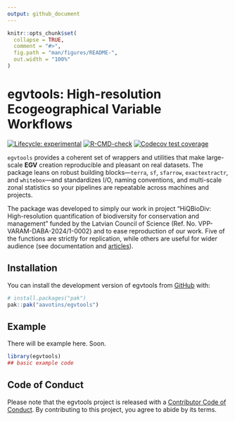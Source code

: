 ```yaml
---
output: github_document
---
```


<!-- README.md is generated from README.Rmd. Please edit that file -->

```r
knitr::opts_chunk$set(
  collapse = TRUE,
  comment = "#>",
  fig.path = "man/figures/README-",
  out.width = "100%"
)
```

# egvtools: High-resolution Ecogeographical Variable Workflows

<!-- badges: start -->
[![Lifecycle: experimental](https://img.shields.io/badge/lifecycle-experimental-orange.svg)](https://lifecycle.r-lib.org/articles/stages.html#experimental)
[![R-CMD-check](https://github.com/aavotins/egvtools/actions/workflows/R-CMD-check.yaml/badge.svg)](https://github.com/aavotins/egvtools/actions/workflows/R-CMD-check.yaml)
[![Codecov test coverage](https://codecov.io/gh/aavotins/egvtools/graph/badge.svg)](https://app.codecov.io/gh/aavotins/egvtools)
<!-- badges: end -->

`egvtools` provides a coherent set of wrappers and utilities that make
large-scale **EGV** creation reproducible and pleasant on real datasets.
The package leans on robust building blocks—`terra`, `sf`, `sfarrow`,
`exactextractr`, and `whitebox`—and standardizes I/O, naming conventions,
and multi-scale zonal statistics so your pipelines are repeatable across machines
and projects.

The package was developed to simply our work in project "HiQBioDiv: High-resolution 
quantification of biodiversity for conservation and management" funded by the Latvian 
Council of Science (Ref. No. VPP-VARAM-DABA-2024/1-0002) and to ease reproduction of our work. 
Five of the functions are strictly for replication, while others are useful for wider 
audience (see documentation and [articles](https://aavotins.github.io/egvtools/)).

## Installation

You can install the development version of egvtools from [GitHub](https://github.com/) with:

``` r
# install.packages("pak")
pak::pak("aavotins/egvtools")
```

## Example

There will be example here. Soon.

```r
library(egvtools)
## basic example code
```


## Code of Conduct

Please note that the egvtools project is released with a [Contributor Code of Conduct](https://contributor-covenant.org/version/2/1/CODE_OF_CONDUCT.html). By contributing to this project, you agree to abide by its terms.
